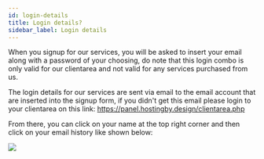 ```yaml
---
id: login-details
title: Login details?
sidebar_label: Login details
---
```


When you signup for our services, you will be asked to insert your email along with a password of your choosing, do note that this login combo is only valid for our clientarea and not valid for any services purchased from us.

The login details for our services are sent via email to the email account that are inserted into the signup form, if you didn't get this email please login to your clientarea on this link: https://panel.hostingby.design/clientarea.php

From there, you can click on your name at the top right corner and then click on your email history like shown below:

![](http://i.imgur.com/J48kx2V.png)
